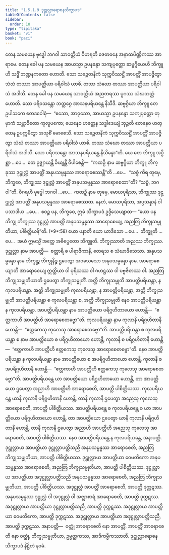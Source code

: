 ```yaml
---
title: "1.5.1.9 ဒုဋ္ဌုလ္လာရောစနသိက္ခာပဒ"
tableOfContents: false
sidebar:
  order: 10
type: "tipitaka"
basket: "vi"
book: "paci"
---
```



<DynamicBreadcrumb />

<Division number="78" book="paci">

<Paragraph number="295" book="paci">
တေန သမယေန ဗုဒ္ဓေါ ဘဂဝါ သာဝတ္ထိယံ ဝိဟရတိ ဇေတဝနေ အနာထပိဏ္ဍိကဿ အာရာမေ. တေန ခေါ ပန သမယေန အာယသ္မာ ဥပနန္ဒော သကျပုတ္တော ဆဗ္ဗဂ္ဂိယေဟိ ဘိက္ခူဟိ သဒ္ဓိံ ဘဏ္ဍနကတော ဟောတိ. သော သဉ္စေတနိကံ သုက္ကဝိဿဋ္ဌိံ အာပတ္တိံ အာပဇ္ဇိတွာ သံဃံ တဿာ အာပတ္တိယာ ပရိဝါသံ ယာစိ. တဿ သံဃော တဿာ အာပတ္တိယာ ပရိဝါသံ အဒါသိ. တေန ခေါ ပန သမယေန သာဝတ္ထိယံ အညတရဿ ပူဂဿ သံဃဘတ္တံ ဟောတိ. သော ပရိဝသန္တော ဘတ္တဂ္ဂေ အာသနပရိယန္တေ နိသီဒိ. ဆဗ္ဗဂ္ဂိယာ ဘိက္ခူ တေ ဥပါသကေ ဧတဒဝေါစုံ—  “ဧသော, အာဝုသော, အာယသ္မာ ဥပနန္ဒော သကျပုတ္တော တုမှာကံ သမ္ဘာဝိတော ကုလူပကော; ယေနေဝ ဟတ္ထေန သဒ္ဓါဒေယျံ ဘုဉ္ဇတိ တေနေဝ ဟတ္ထေန ဥပက္ကမိတွာ အသုစိံ မောစေသိ. သော သဉ္စေတနိကံ သုက္ကဝိဿဋ္ဌိံ အာပတ္တိံ အာပဇ္ဇိတွာ သံဃံ တဿာ အာပတ္တိယာ ပရိဝါသံ ယာစိ. တဿ သံဃော တဿာ အာပတ္တိယာ ပရိဝါသံ အဒါသိ. သော ပရိဝသန္တော အာသနပရိယန္တေ နိသိန္နော”တိ.
</Paragraph>

<Paragraph number="296" book="paci">
ယေ တေ ဘိက္ခူ အပ္ပိစ္ဆာ …ပေ…  တေ ဥဇ္ဈာယန္တိ ခိယျန္တိ ဝိပါစေန္တိ—  “ကထဉှိ နာမ ဆဗ္ဗဂ္ဂိယာ ဘိက္ခူ ဘိက္ခုဿ ဒုဋ္ဌုလ္လံ အာပတ္တိံ အနုပသမ္ပန္နဿ အာရောစေဿန္တီ”တိ …ပေ…  “သစ္စံ ကိရ တုမှေ, ဘိက္ခဝေ, ဘိက္ခုဿ ဒုဋ္ဌုလ္လံ အာပတ္တိံ အနုပသမ္ပန္နဿ အာရောစေထာ”တိ? “သစ္စံ, ဘဂဝါ”တိ. ဝိဂရဟိ ဗုဒ္ဓေါ ဘဂဝါ …ပေ…  ကထဉှိ နာမ တုမှေ, မောဃပုရိသာ, ဘိက္ခုဿ ဒုဋ္ဌုလ္လံ အာပတ္တိံ အနုပသမ္ပန္နဿ အာရောစေဿထ. နေတံ, မောဃပုရိသာ, အပ္ပသန္နာနံ ဝါ ပသာဒါယ …ပေ…  ဧဝဉ္စ ပန, ဘိက္ခဝေ, ဣမံ သိက္ခာပဒံ ဥဒ္ဒိသေယျာထ—
</Paragraph>

</Division>
<Division number="79" book="paci">

<Paragraph number="297" book="paci">
<Emphasis>“ယော ပန ဘိက္ခု ဘိက္ခုဿ ဒုဋ္ဌုလ္လံ အာပတ္တိံ အနုပသမ္ပန္နဿ အာရောစေယျ, အညတြ ဘိက္ခုသမ္မုတိယာ, ပါစိတ္တိယန်”</Emphasis>တိ. (*9*:<Emphasis>58</Emphasis>)
</Paragraph>

</Division>
<Division number="80" book="paci">

<Paragraph number="298" book="paci">
<Emphasis>ယော ပနာ</Emphasis>တိ ယော ယာဒိသော …ပေ…  <Emphasis>ဘိက္ခူ</Emphasis>တိ …ပေ…  အယံ ဣမသ္မိံ အတ္ထေ အဓိပ္ပေတော ဘိက္ခူတိ.
</Paragraph>

<Paragraph number="299" book="paci">
<Emphasis>ဘိက္ခုဿာ</Emphasis>တိ အညဿ ဘိက္ခုဿ.
</Paragraph>

<Paragraph number="300" book="paci">
<Emphasis>ဒုဋ္ဌုလ္လာ</Emphasis> နာမ အာပတ္တိ—  စတ္တာရိ စ ပါရာဇိကာနိ, တေရသ စ သံဃာဒိသေသာ.
</Paragraph>

<Paragraph number="301" book="paci">
<Emphasis>အနုပသမ္ပန္နော</Emphasis> နာမ ဘိက္ခုဉ္စ ဘိက္ခုနိဉ္စ ဌပေတွာ အဝသေသော အနုပသမ္ပန္နော နာမ.
</Paragraph>

<Paragraph number="302" book="paci">
<Emphasis>အာရောစေယျာ</Emphasis>တိ အာရောစေယျ ဣတ္ထိယာ ဝါ ပုရိသဿ ဝါ ဂဟဋ္ဌဿ ဝါ ပဗ္ဗဇိတဿ ဝါ.
</Paragraph>

<Paragraph number="303" book="paci">
<Emphasis>အညတြ ဘိက္ခုသမ္မုတိယာ</Emphasis>တိ ဌပေတွာ ဘိက္ခုသမ္မုတိံ.
</Paragraph>

<Paragraph number="304" book="paci">
အတ္ထိ ဘိက္ခုသမ္မုတိ အာပတ္တိပရိယန္တာ, န ကုလပရိယန္တာ. အတ္ထိ ဘိက္ခုသမ္မုတိ ကုလပရိယန္တာ, န အာပတ္တိပရိယန္တာ, အတ္ထိ ဘိက္ခုသမ္မုတိ အာပတ္တိပရိယန္တာ စ ကုလပရိယန္တာ စ, အတ္ထိ ဘိက္ခုသမ္မုတိ နေဝ အာပတ္တိပရိယန္တာ န ကုလပရိယန္တာ.
</Paragraph>

<Paragraph number="305" book="paci">
<Emphasis>အာပတ္တိပရိယန္တာ</Emphasis> နာမ အာပတ္တိယော ပရိဂ္ဂဟိတာယော ဟောန္တိ—  “ဧတ္တကာဟိ အာပတ္တီဟိ အာရောစေတဗ္ဗော”တိ.
</Paragraph>

<Paragraph number="306" book="paci">
<Emphasis>ကုလပရိယန္တာ</Emphasis> နာမ ကုလာနိ ပရိဂ္ဂဟိတာနိ ဟောန္တိ—  “ဧတ္တကေသု ကုလေသု အာရောစေတဗ္ဗော”တိ. <Emphasis>အာပတ္တိပရိယန္တာ စ ကုလပရိယန္တာ စ</Emphasis> နာမ အာပတ္တိယော စ ပရိဂ္ဂဟိတာယော ဟောန္တိ, ကုလာနိ စ ပရိဂ္ဂဟိတာနိ ဟောန္တိ—  “ဧတ္တကာဟိ အာပတ္တီဟိ ဧတ္တကေသု ကုလေသု အာရောစေတဗ္ဗော”တိ. <Emphasis>နေဝ အာပတ္တိပရိယန္တာ န ကုလပရိယန္တာ</Emphasis> နာမ အာပတ္တိယော စ အပရိဂ္ဂဟိတာယော ဟောန္တိ, ကုလာနိ စ အပရိဂ္ဂဟိတာနိ ဟောန္တိ—  “ဧတ္တကာဟိ အာပတ္တီဟိ ဧတ္တကေသု ကုလေသု အာရောစေတဗ္ဗော”တိ.
</Paragraph>

</Division>
<Division number="81" book="paci">

<Paragraph number="307" book="paci">
အာပတ္တိပရိယန္တေ ယာ အာပတ္တိယော ပရိဂ္ဂဟိတာယော ဟောန္တိ, တာ အာပတ္တိယော ဌပေတွာ အညာဟိ အာပတ္တီဟိ အာရောစေတိ, အာပတ္တိ ပါစိတ္တိယဿ.
</Paragraph>

<Paragraph number="308" book="paci">
ကုလပရိယန္တေ ယာနိ ကုလာနိ ပရိဂ္ဂဟိတာနိ ဟောန္တိ, တာနိ ကုလာနိ ဌပေတွာ အညေသု ကုလေသု အာရောစေတိ, အာပတ္တိ ပါစိတ္တိယဿ.
</Paragraph>

<Paragraph number="309" book="paci">
အာပတ္တိပရိယန္တေ စ ကုလပရိယန္တေ စ ယာ အာပတ္တိယော ပရိဂ္ဂဟိတာယော ဟောန္တိ, တာ အာပတ္တိယော ဌပေတွာ ယာနိ ကုလာနိ ပရိဂ္ဂဟိတာနိ ဟောန္တိ, တာနိ ကုလာနိ ဌပေတွာ အညာဟိ အာပတ္တီဟိ အညေသု ကုလေသု အာရောစေတိ, အာပတ္တိ ပါစိတ္တိယဿ.
</Paragraph>

<Paragraph number="310" book="paci">
နေဝ အာပတ္တိပရိယန္တေ န ကုလပရိယန္တေ, အနာပတ္တိ.
</Paragraph>

</Division>
<Division number="82" book="paci">

<Paragraph number="311" book="paci">
ဒုဋ္ဌုလ္လာယ အာပတ္တိယာ ဒုဋ္ဌုလ္လာပတ္တိသညီ အနုပသမ္ပန္နဿ အာရောစေတိ, အညတြ ဘိက္ခုသမ္မုတိယာ, အာပတ္တိ ပါစိတ္တိယဿ.
</Paragraph>

<Paragraph number="312" book="paci">
ဒုဋ္ဌုလ္လာယ အာပတ္တိယာ ဝေမတိကော အနုပသမ္ပန္နဿ အာရောစေတိ, အညတြ ဘိက္ခုသမ္မုတိယာ, အာပတ္တိ ပါစိတ္တိယဿ.
</Paragraph>

<Paragraph number="313" book="paci">
ဒုဋ္ဌုလ္လာယ အာပတ္တိယာ အဒုဋ္ဌုလ္လာပတ္တိသညီ အနုပသမ္ပန္နဿ အာရောစေတိ, အညတြ ဘိက္ခုသမ္မုတိယာ, အာပတ္တိ ပါစိတ္တိယဿ.
</Paragraph>

<Paragraph number="314" book="paci">
အဒုဋ္ဌုလ္လံ အာပတ္တိံ အာရောစေတိ, အာပတ္တိ ဒုက္ကဋဿ.
</Paragraph>

<Paragraph number="315" book="paci">
အနုပသမ္ပန္နဿ ဒုဋ္ဌုလ္လံ ဝါ အဒုဋ္ဌုလ္လံ ဝါ အဇ္ဈာစာရံ အာရောစေတိ, အာပတ္တိ ဒုက္ကဋဿ.
</Paragraph>

<Paragraph number="316" book="paci">
အဒုဋ္ဌုလ္လာယ အာပတ္တိယာ ဒုဋ္ဌုလ္လာပတ္တိသညီ, အာပတ္တိ ဒုက္ကဋဿ.
</Paragraph>

<Paragraph number="317" book="paci">
အဒုဋ္ဌုလ္လာယ အာပတ္တိယာ ဝေမတိကော, အာပတ္တိ ဒုက္ကဋဿ.
</Paragraph>

<Paragraph number="318" book="paci">
အဒုဋ္ဌုလ္လာယ အာပတ္တိယာ အဒုဋ္ဌုလ္လာပတ္တိသညီ, အာပတ္တိ ဒုက္ကဋဿ.
</Paragraph>

</Division>
<Division number="83" book="paci">

<Paragraph number="319" book="paci">
အနာပတ္တိ—  ဝတ္ထုံ အာရောစေတိ နော အာပတ္တိံ, အာပတ္တိံ အာရောစေတိ နော ဝတ္ထုံ, ဘိက္ခုသမ္မုတိယာ, ဥမ္မတ္တကဿ, အာဒိကမ္မိကဿာတိ.

</Paragraph>
</Division>

<Paragraph number="320" type="center" book="paci">
ဒုဋ္ဌုလ္လာရောစနသိက္ခာပဒံ နိဋ္ဌိတံ နဝမံ.
</Paragraph>